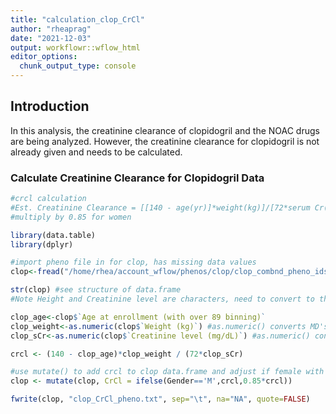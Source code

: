```yaml
---
title: "calculation_clop_CrCl"
author: "rheaprag"
date: "2021-12-03"
output: workflowr::wflow_html
editor_options:
  chunk_output_type: console
---
```


## Introduction

In this analysis, the creatinine clearance of clopidogril and the NOAC drugs are being analyzed. However, the creatinine clearance for clopidogril is not already given and needs to be calculated. 

### Calculate Creatinine Clearance for Clopidogril Data

```R
#crcl calculation
#Est. Creatinine Clearance = [[140 - age(yr)]*weight(kg)]/[72*serum Cr(mg/dL)]
#multiply by 0.85 for women

library(data.table)
library(dplyr)

#import pheno file in for clop, has missing data values
clop<-fread("/home/rhea/account_wflow/phenos/clop/clop_combnd_pheno_ids.txt")

str(clop) #see structure of data.frame
#Note Height and Creatinine level are characters, need to convert to the numeric type

clop_age<-clop$`Age at enrollment (with over 89 binning)`
clop_weight<-as.numeric(clop$`Weight (kg)`) #as.numeric() converts MD's to NA, I'm assuming MD="missing data"?
clop_sCr<-as.numeric(clop$`Creatinine level (mg/dL)`) #as.numeric() converts characters to numbers and MD's to NA, so we can do math

crcl <- (140 - clop_age)*clop_weight / (72*clop_sCr)

#use mutate() to add crcl to clop data.frame and adjust if female with ifelse()
clop <- mutate(clop, CrCl = ifelse(Gender=='M',crcl,0.85*crcl))

fwrite(clop, "clop_CrCl_pheno.txt", sep="\t", na="NA", quote=FALSE)
```

